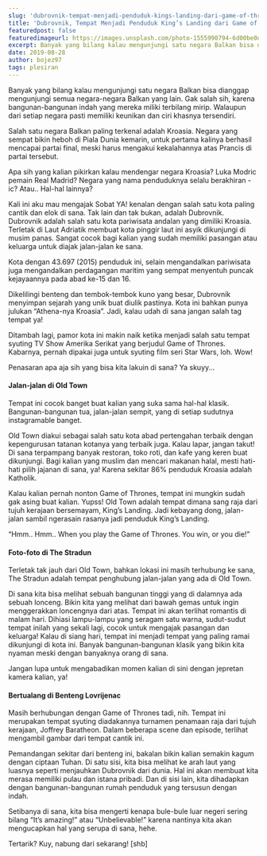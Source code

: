 ```yaml
---
slug: 'dubrovnik-tempat-menjadi-penduduk-kings-landing-dari-game-of-thrones'
title: 'Dubrovnik, Tempat Menjadi Penduduk King’s Landing dari Game of Thrones!'
featuredpost: false
featuredimageurl: https://images.unsplash.com/photo-1555990794-6d00be0d6f95?ixid=MXwxMjA3fDB8MHxwaG90by1wYWdlfHx8fGVufDB8fHw%3D&ixlib=rb-1.2.1&auto=format&fit=crop&w=1051&q=80
excerpt: Banyak yang bilang kalau mengunjungi satu negara Balkan bisa dianggap mengunjungi semua negara-negara Balkan yang lain.
date: 2019-08-28
author: bojez97
tags: plesiran
---
```


Banyak yang bilang kalau mengunjungi satu negara Balkan bisa dianggap mengunjungi semua negara-negara Balkan yang lain. Gak salah sih, karena bangunan-bangunan indah yang mereka miliki terbilang mirip. Walaupun dari setiap negara pasti memiliki keunikan dan ciri khasnya tersendiri.

Salah satu negara Balkan paling terkenal adalah Kroasia. Negara yang sempat bikin heboh di Piala Dunia kemarin, untuk pertama kalinya berhasil mencapai partai final, meski harus mengakui kekalahannya atas Prancis di partai tersebut.

Apa sih yang kalian pikirkan kalau mendengar negara Kroasia? Luka Modric pemain Real Madrid? Negara yang nama penduduknya selalu berakhiran -ic? Atau.. Hal-hal lainnya?

Kali ini aku mau mengajak Sobat YA! kenalan dengan salah satu kota paling cantik dan elok di sana. Tak lain dan tak bukan, adalah Dubrovnik. Dubrovnik adalah salah satu kota pariwisata andalan yang dimiliki Kroasia. Terletak di Laut Adriatik membuat kota pinggir laut ini asyik dikunjungi di musim panas. Sangat cocok bagi kalian yang sudah memiliki pasangan atau keluarga untuk diajak jalan-jalan ke sana.

Kota dengan 43.697 (2015) penduduk ini, selain mengandalkan pariwisata juga mengandalkan perdagangan maritim yang sempat menyentuh puncak kejayaannya pada abad ke-15 dan 16.

Dikelilingi benteng dan tembok-tembok kuno yang besar, Dubrovnik menyimpan sejarah yang unik buat diulik pastinya. Kota ini bahkan punya julukan “Athena-nya Kroasia”. Jadi, kalau udah di sana jangan salah tag tempat ya!

Ditambah lagi, pamor kota ini makin naik ketika menjadi salah satu tempat syuting TV Show Amerika Serikat yang berjudul Game of Thrones. Kabarnya, pernah dipakai juga untuk syuting film seri Star Wars, loh. Wow!

Penasaran apa aja sih yang bisa kita lakuin di sana? Ya skuyy...

#### Jalan-jalan di Old Town

Tempat ini cocok banget buat kalian yang suka sama hal-hal klasik. Bangunan-bangunan tua, jalan-jalan sempit, yang di setiap sudutnya instagramable banget.

Old Town diakui sebagai salah satu kota abad pertengahan terbaik dengan kepengurusan tatanan kotanya yang terbaik juga. Kalau lapar, jangan takut! Di sana terpampang banyak restoran, toko roti, dan kafe yang keren buat dikunjungi. Bagi kalian yang muslim dan mencari makanan halal, mesti hati-hati pilih jajanan di sana, ya! Karena sekitar 86% penduduk Kroasia adalah Katholik.

Kalau kalian pernah nonton Game of Thrones, tempat ini mungkin sudah gak asing buat kalian. Yupss! Old Town adalah tempat dimana sang raja dari tujuh kerajaan bersemayam, King’s Landing. Jadi kebayang dong, jalan-jalan sambil ngerasain rasanya jadi penduduk King’s Landing.

“Hmm.. Hmm.. When you play the Game of Thrones. You win, or you die!”

#### Foto-foto di The Stradun

Terletak tak jauh dari Old Town, bahkan lokasi ini masih terhubung ke sana, The Stradun adalah tempat penghubung jalan-jalan yang ada di Old Town.

Di sana kita bisa melihat sebuah bangunan tinggi yang di dalamnya ada sebuah lonceng. Bikin kita yang melihat dari bawah gemas untuk ingin menggerakkan loncengnya dari atas. Tempat ini akan terlihat romantis di malam hari. Dihiasi lampu-lampu yang seragam satu warna, sudut-sudut tempat inilah yang sekali lagi, cocok untuk mengajak pasangan dan keluarga! Kalau di siang hari, tempat ini menjadi tempat yang paling ramai dikunjungi di kota ini. Banyak bangunan-bangunan klasik yang bikin kita nyaman meski dengan banyaknya orang di sana.

Jangan lupa untuk mengabadikan momen kalian di sini dengan jepretan kamera kalian, ya!

#### Bertualang di Benteng Lovrijenac

Masih berhubungan dengan Game of Thrones tadi, nih. Tempat ini merupakan tempat syuting diadakannya turnamen penamaan raja dari tujuh kerajaan, Joffrey Baratheon. Dalam beberapa scene dan episode, terlihat mengambil gambar dari tempat cantik ini.

Pemandangan sekitar dari benteng ini, bakalan bikin kalian semakin kagum dengan ciptaan Tuhan. Di satu sisi, kita bisa melihat ke arah laut yang luasnya seperti menjauhkan Dubrovnik dari dunia. Hal ini akan membuat kita merasa memiliki pulau dan istana pribadi. Dan di sisi lain, kita dihadapkan dengan bangunan-bangunan rumah penduduk yang tersusun dengan indah.

Setibanya di sana, kita bisa mengerti kenapa bule-bule luar negeri sering bilang “It’s amazing!” atau “Unbelievable!” karena nantinya kita akan mengucapkan hal yang serupa di sana, hehe.

Tertarik? Kuy, nabung dari sekarang! [shb]
